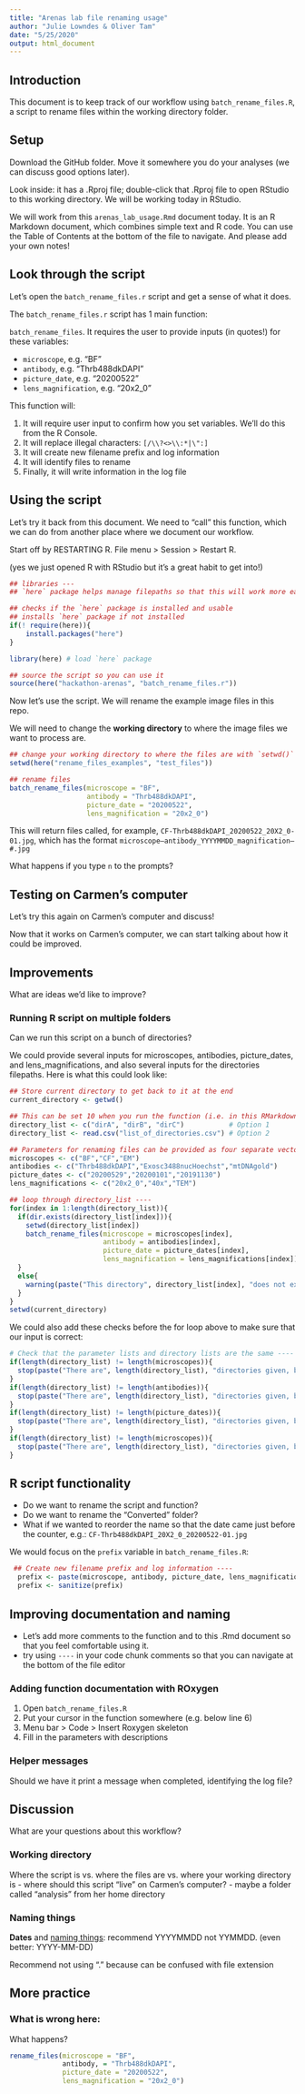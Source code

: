 ```yaml
---
title: "Arenas lab file renaming usage"
author: "Julie Lowndes & Oliver Tam"
date: "5/25/2020"
output: html_document
---
```


## Introduction

This document is to keep track of our workflow using `batch_rename_files.R`, a script to rename files within the working directory folder. 

## Setup

Download the GitHub folder. Move it somewhere you do your analyses (we can discuss good options later).  

Look inside: it has a .Rproj file; double-click that .Rproj file to open RStudio to this working directory. We will be working today in RStudio.

We will work from this `arenas_lab_usage.Rmd` document today. It is an R Markdown document, which combines simple text and R code. You can use the Table of Contents at the bottom of the file to navigate. And please add your own notes!

## Look through the script

Let's open the `batch_rename_files.r` script and get a sense of what it does. 

The `batch_rename_files.r` script has 1 main function:

`batch_rename_files`. It requires the user to provide inputs (in quotes!) for these variables:

- `microscope`, e.g. "BF"
- `antibody`, e.g. "Thrb488dkDAPI"
- `picture_date`, e.g. "20200522"
- `lens_magnification`, e.g. "20x2_0" 

This function will: 

1. It will require user input to confirm how you set variables. We'll do this from the R Console. 
2. It will replace illegal characters: `[/\\?<>\\:*|\":]`
3. It will create new filename prefix and log information 
4. It will identify files to rename
5. Finally, it will write information in the log file

## Using the script

Let's try it back from this document. We need to "call" this function, which we can do from another place where we document our workflow.

Start off by RESTARTING R. File menu > Session > Restart R. 

(yes we just opened R with RStudio but it's a great habit to get into!)

```r

## libraries ---
## `here` package helps manage filepaths so that this will work more easily on different computers

## checks if the `here` package is installed and usable
## installs `here` package if not installed
if(! require(here)){
    install.packages("here")
}

library(here) # load `here` package

## source the script so you can use it
source(here("hackathon-arenas", "batch_rename_files.r"))

```

Now let's use the script. We will rename the example image files in this repo.

We will need to change the **working directory** to where the image files we want to process are.

```r

## change your working directory to where the files are with `setwd()`
setwd(here("rename_files_examples", "test_files"))

## rename files 
batch_rename_files(microscope = "BF",
                   antibody = "Thrb488dkDAPI", 
                   picture_date = "20200522",
                   lens_magnification = "20x2_0")

```

This will return files called, for example, `CF-Thrb488dkDAPI_20200522_20X2_0-01.jpg`, which has the format `microscope–antibody_YYYYMMDD_magnification–#.jpg`

What happens if you type `n` to the prompts?

## Testing on Carmen's computer

Let's try this again on Carmen's computer and discuss!

Now that it works on Carmen's computer, we can start talking about how it could be improved.


## Improvements 

What are ideas we'd like to improve?

### Running R script on multiple folders

Can we run this script on a bunch of directories?

We could provide several inputs for microscopes, antibodies, picture_dates, and lens_magnifications, and also several inputs for the directories filepaths. Here is what this could look like: 

```r

## Store current directory to get back to it at the end
current_directory <- getwd()

## This can be set 10 when you run the function (i.e. in this RMarkdown file) or  2) provided as an input file
directory_list <- c("dirA", "dirB", "dirC")           # Option 1
directory_list <- read.csv("list_of_directories.csv") # Option 2

## Parameters for renaming files can be provided as four separate vectors
microscopes <- c("BF","CF","EM")
antibodies <- c("Thrb488dkDAPI","Exosc3488nucHoechst","mtDNAgold")
picture_dates <- c("20200529","20200101","20191130")
lens_magnifications <- c("20x2_0","40x","TEM")

## loop through directory_list ----
for(index in 1:length(directory_list)){
  if(dir.exists(directory_list[index])){
    setwd(directory_list[index])
    batch_rename_files(microscope = microscopes[index],
                       antibody = antibodies[index],
                       picture_date = picture_dates[index],
                       lens_magnification = lens_magnifications[index])
  }
  else{
    warning(paste("This directory", directory_list[index], "does not exist. Skipping"))
  }
}
setwd(current_directory)

```

We could also add these checks before the for loop above to make sure that our input is correct:

```r
# Check that the parameter lists and directory lists are the same ----
if(length(directory_list) != length(microscopes)){
  stop(paste("There are", length(directory_list), "directories given, but only", length(microscopes), "microscope information provided"), call.=FALSE)
}
if(length(directory_list) != length(antibodies)){
  stop(paste("There are", length(directory_list), "directories given, but only", length(antibodies), "antibody information provided"), call.=FALSE)
}
if(length(directory_list) != length(picture_dates)){
  stop(paste("There are", length(directory_list), "directories given, but only", length(picture_dates), "picture dates provided"), call.=FALSE)
}
if(length(directory_list) != length(microscopes)){
  stop(paste("There are", length(directory_list), "directories given, but only", length(lens_magnifications), "lens magnification information provided"), call.=FALSE)
}

```

## R script functionality

- Do we want to rename the script and function?
- Do we want to rename the "Converted" folder?
- What if we wanted to reorder the name so that the date came just before the counter, e.g.:  `CF-Thrb488dkDAPI_20X2_0_20200522-01.jpg`

We would focus on the `prefix` variable in `batch_rename_files.R`: 

```r
 ## Create new filename prefix and log information ----
  prefix <- paste(microscope, antibody, picture_date, lens_magnification, sep="_")
  prefix <- sanitize(prefix)
```


## Improving documentation and naming

- Let's add more comments to the function and to this .Rmd document so that you feel comfortable using it. 
- try using `----` in your code chunk comments so that you can navigate at the bottom of the file editor


### Adding function documentation with ROxygen

1. Open `batch_rename_files.R`
1. Put your cursor in the function somewhere (e.g. below line 6)
1. Menu bar > Code > Insert Roxygen skeleton
1. Fill in the parameters with descriptions

### Helper messages

Should we have it print a message when completed, identifying the log file?


## Discussion

What are your questions about this workflow? 

### Working directory

Where the script is vs. where the files are vs. where your working directory is
- where should this script "live" on Carmen's computer?
  - maybe a folder called "analysis" from her home directory

### Naming things

**Dates** and [naming things](https://speakerdeck.com/jennybc/how-to-name-files): recommend YYYYMMDD not YYMMDD. (even better: YYYY-MM-DD)

Recommend not using "." because can be confused with file extension

## More practice 

### What is wrong here: 

What happens?

```r

rename_files(microscope = "BF",
             antibody, = "Thrb488dkDAPI", 
             picture_date = "20200522",
             lens_magnification = "20x2_0")


```


